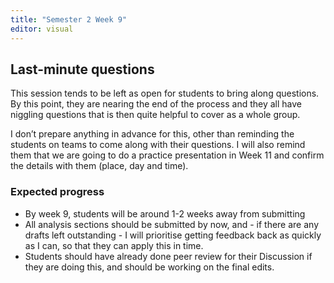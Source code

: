```yaml
---
title: "Semester 2 Week 9"
editor: visual
---
```


## Last-minute questions 

This session tends to be left as open for students to bring along questions. By this point, they are nearing the end of the process and they all have niggling questions that is then quite helpful to cover as a whole group.

I don't prepare anything in advance for this, other than reminding the students on teams to come along with their questions. I will also remind them that we are going to do a practice presentation in Week 11 and confirm the details with them (place, day and time).

### Expected progress

-   By week 9, students will be around 1-2 weeks away from submitting
-   All analysis sections should be submitted by now, and - if there are any drafts left outstanding - I will prioritise getting feedback back as quickly as I can, so that they can apply this in time.
-   Students should have already done peer review for their Discussion if they are doing this, and should be working on the final edits.
